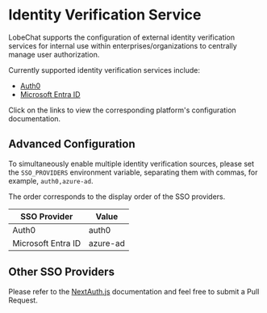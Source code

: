 # Identity Verification Service

LobeChat supports the configuration of external identity verification services for internal use within enterprises/organizations to centrally manage user authorization.

Currently supported identity verification services include:

- [Auth0](/en/self-hosting/advanced/sso-providers/auth0)
- [Microsoft Entra ID](/en/self-hosting/advanced/sso-providers/microsoft-entra-id)

Click on the links to view the corresponding platform's configuration documentation.

## Advanced Configuration

To simultaneously enable multiple identity verification sources, please set the `SSO_PROVIDERS` environment variable, separating them with commas, for example, `auth0,azure-ad`.

The order corresponds to the display order of the SSO providers.

| SSO Provider       | Value    |
| ------------------ | -------- |
| Auth0              | auth0    |
| Microsoft Entra ID | azure-ad |

## Other SSO Providers

Please refer to the [NextAuth.js][next-auth-js] documentation and feel free to submit a Pull Request.


[next-auth-js]: https://next-auth.js.org/providers
